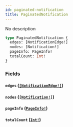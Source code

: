 ```yaml
---
id: paginated-notification
title: PaginatedNotification
---
```


No description

```graphql
type PaginatedNotification {
  edges: [NotificationEdge!]
  nodes: [Notification!]
  pageInfo: PageInfo!
  totalCount: Int!
}
```

### Fields

#### `edges` ([`[NotificationEdge!]`](/docs/graphql/objects/notification-edge))

#### `nodes` ([`[Notification!]`](/docs/graphql/objects/notification))

#### `pageInfo` ([`PageInfo!`](/docs/graphql/objects/page-info))

#### `totalCount` ([`Int!`](/docs/graphql/scalars/int))
